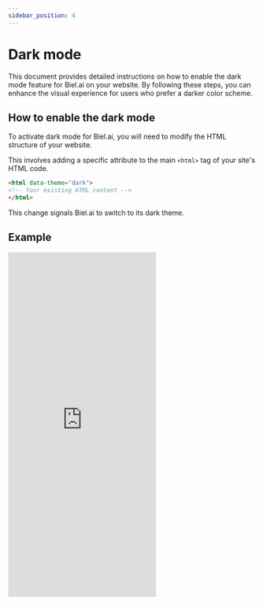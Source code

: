 ```yaml
---
sidebar_position: 4
---
```


# Dark mode

This document provides detailed instructions on how to enable the dark mode feature for Biel.ai on your website.
By following these steps, you can enhance the visual experience for users who prefer a darker color scheme.

## How to enable the dark mode

To activate dark mode for Biel.ai, you will need to modify the HTML structure of your website. 

This involves adding a specific attribute to the main `<html>` tag of your site's HTML code.

```html
<html data-theme="dark">
<!-- Your existing HTML content -->
</html>
```

 This change signals Biel.ai to switch to its dark theme.

## Example

<iframe height="700" style={{width: '100%'}} scrolling="no" title="Untitled" src="https://codepen.io/David-Garcia-the-bashful/embed/NWoBZvZ?default-tab=html%2Cresult" frameborder="no" loading="lazy" allowtransparency="true" allowfullscreen="true">
  See the Pen <a href="https://codepen.io/David-Garcia-the-bashful/pen/NWoBZvZ">
  Untitled</a> by David Garcia (<a href="https://codepen.io/David-Garcia-the-bashful">@David-Garcia-the-bashful</a>)
  on <a href="https://codepen.io">CodePen</a>.
</iframe>
